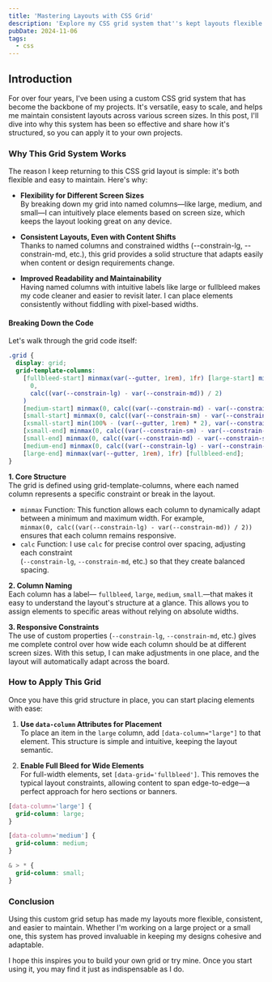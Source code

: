 ```yaml
---
title: 'Mastering Layouts with CSS Grid'
description: 'Explore my CSS grid system that''s kept layouts flexible and responsive for years, with named columns and custom constraints for consistent design.'
pubDate: 2024-11-06
tags: 
  - css
---
```


## Introduction

For over four years, I've been using a custom CSS grid system that has become the backbone of my projects. It's versatile, easy to scale, and helps me maintain consistent layouts across various screen sizes. In this post, I'll dive into why this system has been so effective and share how it's structured, so you can apply it to your own projects.

### Why This Grid System Works

The reason I keep returning to this CSS grid layout is simple: it's both flexible and easy to maintain. Here's why:

- **Flexibility for Different Screen Sizes**  
By breaking down my grid into named columns—like large, medium, and small—I can intuitively place elements based on screen size, which keeps the layout looking great on any device.

- **Consistent Layouts, Even with Content Shifts**  
Thanks to named columns and constrained widths (--constrain-lg, --constrain-md, etc.), this grid provides a solid structure that adapts easily when content or design requirements change.

- **Improved Readability and Maintainability**  
Having named columns with intuitive labels like large or fullbleed makes my code cleaner and easier to revisit later. I can place elements consistently without fiddling with pixel-based widths.

#### Breaking Down the Code

Let's walk through the grid code itself:

```css
.grid {
  display: grid;
  grid-template-columns:
    [fullbleed-start] minmax(var(--gutter, 1rem), 1fr) [large-start] minmax(
      0,
      calc((var(--constrain-lg) - var(--constrain-md)) / 2)
    )
    [medium-start] minmax(0, calc((var(--constrain-md) - var(--constrain-sm)) / 2))
    [small-start] minmax(0, calc((var(--constrain-sm) - var(--constrain-xs)) / 2))
    [xsmall-start] min(100% - (var(--gutter, 1rem) * 2), var(--constrain-xs))
    [xsmall-end] minmax(0, calc((var(--constrain-sm) - var(--constrain-xs)) / 2))
    [small-end] minmax(0, calc((var(--constrain-md) - var(--constrain-sm)) / 2))
    [medium-end] minmax(0, calc((var(--constrain-lg) - var(--constrain-md)) / 2))
    [large-end] minmax(var(--gutter, 1rem), 1fr) [fullbleed-end];
}
```

**1. Core Structure**  
The grid is defined using grid-template-columns, where each named column represents a specific constraint or break in the layout.

- `minmax` Function: This function allows each column to dynamically adapt between a minimum and maximum width. For example,  
`minmax(0, calc((var(--constrain-lg) - var(--constrain-md)) / 2))` ensures that each column remains responsive.
- `calc` Function: I use `calc` for precise control over spacing, adjusting each constraint  
(`--constrain-lg`, `--constrain-md`, etc.) so that they create balanced spacing.

**2. Column Naming**  
Each column has a label— `fullbleed`, `large`, `medium`, `small`.—that makes it easy to understand the layout's structure at a glance. This allows you to assign elements to specific areas without relying on absolute widths.

**3. Responsive Constraints**  
The use of custom properties (`--constrain-lg`, `--constrain-md`, etc.) gives me complete control over how wide each column should be at different screen sizes. With this setup, I can make adjustments in one place, and the layout will automatically adapt across the board.

### How to Apply This Grid

Once you have this grid structure in place, you can start placing elements with ease:

1. **Use `data-column` Attributes for Placement**  
To place an item in the `large` column, add `[data-column="large"]` to that element. This structure is simple and intuitive, keeping the layout semantic.

2. **Enable Full Bleed for Wide Elements**  
For full-width elements, set `[data-grid='fullbleed']`. This removes the typical layout constraints, allowing content to span edge-to-edge—a perfect approach for hero sections or banners.

```css
[data-column='large'] {
  grid-column: large;
}

[data-column='medium'] {
  grid-column: medium;
}

& > * {
  grid-column: small;
}
```

### Conclusion

Using this custom grid setup has made my layouts more flexible, consistent, and easier to maintain. Whether I'm working on a large project or a small one, this system has proved invaluable in keeping my designs cohesive and adaptable.

I hope this inspires you to build your own grid or try mine. Once you start using it, you may find it just as indispensable as I do.